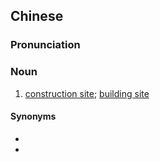 ==Chinese==
{{zh-forms|type=22}}

===Pronunciation===
{{zh-pron
|m=shīgōng zhòngdì
|cat=n
}}

===Noun===
{{zh-noun}}

# [[construction site]]; [[building site]]

====Synonyms====
* {{zh-l|工地}}
* {{zh-l|建築工地}}